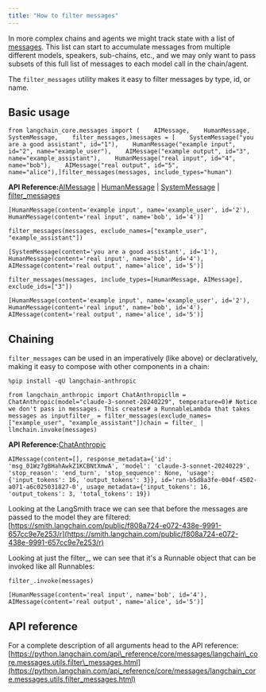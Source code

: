```yaml
---
title: "How to filter messages"
---
```


In more complex chains and agents we might track state with a list of [messages](/src/oss/concepts/messages). This list can start to accumulate messages from multiple different models, speakers, sub-chains, etc., and we may only want to pass subsets of this full list of messages to each model call in the chain/agent.

The `filter_messages` utility makes it easy to filter messages by type, id, or name.

## Basic usage

```
from langchain_core.messages import (    AIMessage,    HumanMessage,    SystemMessage,    filter_messages,)messages = [    SystemMessage("you are a good assistant", id="1"),    HumanMessage("example input", id="2", name="example_user"),    AIMessage("example output", id="3", name="example_assistant"),    HumanMessage("real input", id="4", name="bob"),    AIMessage("real output", id="5", name="alice"),]filter_messages(messages, include_types="human")
```

**API Reference:**[AIMessage](https://python.langchain.com/api_reference/core/messages/langchain_core.messages.ai.AIMessage.html) | [HumanMessage](https://python.langchain.com/api_reference/core/messages/langchain_core.messages.human.HumanMessage.html) | [SystemMessage](https://python.langchain.com/api_reference/core/messages/langchain_core.messages.system.SystemMessage.html) | [filter\_messages](https://python.langchain.com/api_reference/core/messages/langchain_core.messages.utils.filter_messages.html)

```
[HumanMessage(content='example input', name='example_user', id='2'), HumanMessage(content='real input', name='bob', id='4')]
```

```
filter_messages(messages, exclude_names=["example_user", "example_assistant"])
```

```
[SystemMessage(content='you are a good assistant', id='1'), HumanMessage(content='real input', name='bob', id='4'), AIMessage(content='real output', name='alice', id='5')]
```

```
filter_messages(messages, include_types=[HumanMessage, AIMessage], exclude_ids=["3"])
```

```
[HumanMessage(content='example input', name='example_user', id='2'), HumanMessage(content='real input', name='bob', id='4'), AIMessage(content='real output', name='alice', id='5')]
```

## Chaining

`filter_messages` can be used in an imperatively (like above) or declaratively, making it easy to compose with other components in a chain:

```
%pip install -qU langchain-anthropic
```

```
from langchain_anthropic import ChatAnthropicllm = ChatAnthropic(model="claude-3-sonnet-20240229", temperature=0)# Notice we don't pass in messages. This creates# a RunnableLambda that takes messages as inputfilter_ = filter_messages(exclude_names=["example_user", "example_assistant"])chain = filter_ | llmchain.invoke(messages)
```

**API Reference:**[ChatAnthropic](https://python.langchain.com/api_reference/anthropic/chat_models/langchain_anthropic.chat_models.ChatAnthropic.html)

```
AIMessage(content=[], response_metadata={'id': 'msg_01Wz7gBHahAwkZ1KCBNtXmwA', 'model': 'claude-3-sonnet-20240229', 'stop_reason': 'end_turn', 'stop_sequence': None, 'usage': {'input_tokens': 16, 'output_tokens': 3}}, id='run-b5d8a3fe-004f-4502-a071-a6c025031827-0', usage_metadata={'input_tokens': 16, 'output_tokens': 3, 'total_tokens': 19})
```

Looking at the LangSmith trace we can see that before the messages are passed to the model they are filtered: [https://smith.langchain.com/public/f808a724-e072-438e-9991-657cc9e7e253/r](https://smith.langchain.com/public/f808a724-e072-438e-9991-657cc9e7e253/r)

Looking at just the filter\_, we can see that it's a Runnable object that can be invoked like all Runnables:

```
filter_.invoke(messages)
```

```
[HumanMessage(content='real input', name='bob', id='4'), AIMessage(content='real output', name='alice', id='5')]
```

## API reference

For a complete description of all arguments head to the API reference: [https://python.langchain.com/api\_reference/core/messages/langchain\_core.messages.utils.filter\_messages.html](https://python.langchain.com/api_reference/core/messages/langchain_core.messages.utils.filter_messages.html)
